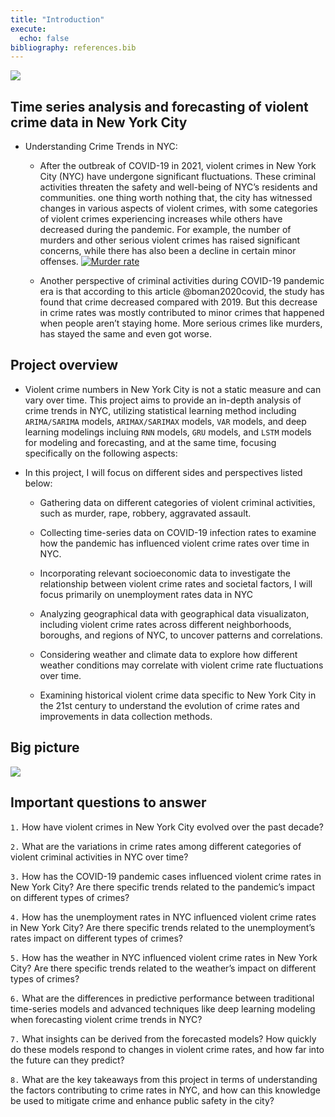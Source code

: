 ---
title: "Introduction"
execute:
  echo: false
bibliography: references.bib
---

![](images/NYCcrime.png)

## Time series analysis and forecasting of violent crime data in New York City

-   Understanding Crime Trends in NYC:

    -   After the outbreak of COVID-19 in 2021, violent crimes in New York City (NYC) have undergone significant fluctuations. These criminal activities threaten the safety and well-being of NYC's residents and communities. one thing worth nothing that, the city has witnessed changes in various aspects of violent crimes, with some categories of violent crimes experiencing increases while others have decreased during the pandemic. For example, the number of murders and other serious violent crimes has raised significant concerns, while there has also been a decline in certain minor offenses. [![Murder rate](images/murderrate.webp)](https://www.pewresearch.org/short-reads/2021/10/27/what-we-know-about-the-increase-in-u-s-murders-in-2020/ft_21-010-19_murderrate_1a/)

    -   Another perspective of criminal activities during COVID-19 pandemic era is that according to this article @boman2020covid, the study has found that crime decreased compared with 2019. But this decrease in crime rates was mostly contributed to minor crimes that happened when people aren't staying home. More serious crimes like murders, has stayed the same and even got worse.

## Project overview

-   Violent crime numbers in New York City is not a static measure and can vary over time. This project aims to provide an in-depth analysis of crime trends in NYC, utilizing statistical learning method including `ARIMA/SARIMA` models, `ARIMAX/SARIMAX` models, `VAR` models, and deep learning modelings incluing `RNN` models, `GRU` models, and `LSTM` models for modeling and forecasting, and at the same time, focusing specifically on the following aspects:

-   In this project, I will focus on different sides and perspectives listed below:

    -   Gathering data on different categories of violent criminal activities, such as murder, rape, robbery, aggravated assault.


    -   Collecting time-series data on COVID-19 infection rates to examine how the pandemic has influenced violent crime rates over time in NYC.

    -   Incorporating relevant socioeconomic data to investigate the relationship between violent crime rates and societal factors, I will focus primarily on unemployment rates data in NYC
    
    -   Analyzing geographical data with geographical data visualizaton, including violent crime rates across different neighborhoods, boroughs, and regions of NYC, to uncover patterns and correlations.

    -   Considering weather and climate data to explore how different weather conditions may correlate with violent crime rate fluctuations over time.

    -   Examining historical violent crime data specific to New York City in the 21st century to understand the evolution of crime rates and improvements in data collection methods.

## Big picture

![](images/bp.png)

## Important questions to answer

`1.` How have violent crimes in New York City evolved over the past decade?

`2.` What are the variations in crime rates among different categories of violent criminal activities in NYC over time?

`3.` How has the COVID-19 pandemic cases influenced violent crime rates in New York City? Are there specific trends related to the pandemic's impact on different types of crimes?

`4.` How has the unemployment rates in NYC influenced violent crime rates in New York City? Are there specific trends related to the unemployment's rates impact on different types of crimes?

`5.` How has the weather in NYC influenced violent crime rates in New York City? Are there specific trends related to the weather's impact on different types of crimes?

`6.` What are the differences in predictive performance between traditional time-series models and advanced techniques like deep learning modeling when forecasting violent crime trends in NYC?

`7.` What insights can be derived from the forecasted models? How quickly do these models respond to changes in violent crime rates, and how far into the future can they predict?

`8.` What are the key takeaways from this project in terms of understanding the factors contributing to crime rates in NYC, and how can this knowledge be used to mitigate crime and enhance public safety in the city?
